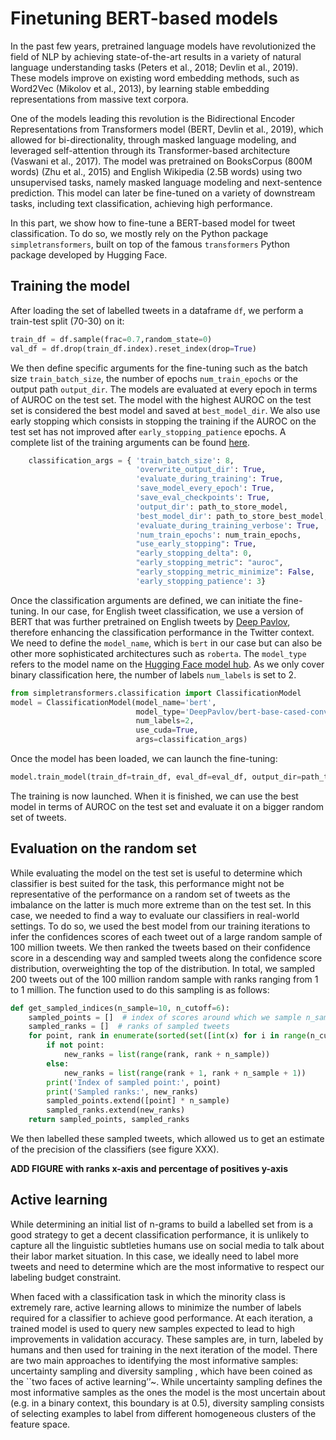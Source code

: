 # Finetuning BERT-based models

In the past few years, pretrained language models have revolutionized the field of NLP by achieving state-of-the-art results in a variety of natural language understanding tasks (Peters et al., 2018; Devlin et al., 2019). These models improve on existing word embedding methods, such as Word2Vec (Mikolov et al., 2013), by learning stable embedding representations from massive text corpora.

One of the models leading this revolution is the Bidirectional Encoder Representations from Transformers model (BERT, Devlin et al., 2019), which allowed for bi-directionality, through masked language modeling, and leveraged self-attention through its Transformer-based architecture (Vaswani et al., 2017). The model was pretrained on BooksCorpus (800M words) (Zhu et al., 2015) and English Wikipedia (2.5B words) using two unsupervised tasks, namely masked language modeling and next-sentence prediction. This model can later be fine-tuned on a variety of downstream tasks, including text classification, achieving high performance.


In this part, we show how to fine-tune a BERT-based model for tweet classification. To do so, we mostly rely on the Python package `simpletransformers`, built on top of the famous `transformers` Python package developed by Hugging Face.

## Training the model

After loading the set of labelled tweets in a dataframe `df`, we perform a train-test split (70-30) on it:

```python
train_df = df.sample(frac=0.7,random_state=0)
val_df = df.drop(train_df.index).reset_index(drop=True)
```

We then define specific arguments for the fine-tuning such as the batch size `train_batch_size`, the number of epochs `num_train_epochs` or the output path `output_dir`. The models are evaluated at every epoch in terms of AUROC on the test set. The model with the highest AUROC on the test set is considered the best model and saved at `best_model_dir`. We also use early stopping which consists in stopping the training if the AUROC on the test set has not improved after `early_stopping_patience` epochs. A complete list of the training arguments can be found [here](https://simpletransformers.ai/docs/usage/#configuring-a-simple-transformers-model).

```python
    classification_args = { 'train_batch_size': 8,
                            'overwrite_output_dir': True,
                            'evaluate_during_training': True,
                            'save_model_every_epoch': True,
                            'save_eval_checkpoints': True,
                            'output_dir': path_to_store_model,
                            'best_model_dir': path_to_store_best_model,
                            'evaluate_during_training_verbose': True,
                            'num_train_epochs': num_train_epochs,
                            "use_early_stopping": True,
                            "early_stopping_delta": 0,
                            "early_stopping_metric": "auroc",
                            "early_stopping_metric_minimize": False,
                            'early_stopping_patience': 3}
```

Once the classification arguments are defined, we can initiate the fine-tuning. In our case, for English tweet classification, we use a version of BERT that was further pretrained on English tweets by [Deep Pavlov](https://deeppavlov.ai), therefore enhancing the classification performance in the Twitter context. We need to define the `model_name`, which is `bert` in our case but can also be other more sophisticated architectures such as `roberta`. The `model_type` refers to the model name on the [Hugging Face model hub](https://huggingface.co/models). As we only cover binary classification here, the number of labels `num_labels` is set to 2.

```python
from simpletransformers.classification import ClassificationModel
model = ClassificationModel(model_name='bert',
                            model_type='DeepPavlov/bert-base-cased-conversational',
                            num_labels=2,
                            use_cuda=True,
                            args=classification_args)
```

Once the model has been loaded, we can launch the fine-tuning:

```python
model.train_model(train_df=train_df, eval_df=eval_df, output_dir=path_to_store_model)
```

The training is now launched. When it is finished, we can use the best model in terms of AUROC on the test set and evaluate it on a bigger random set of tweets.

## Evaluation on the random set

While evaluating the model on the test set is useful to determine which classifier is best suited for the task, this performance might not be representative of the performance on a random set of tweets as the imbalance on the latter is much more extreme than on the test set. In this case, we needed to find a way to evaluate our classifiers in real-world settings. To do so, we used the best model from our training iterations to infer the confidences scores of each tweet out of a large random sample of 100 million tweets. We then ranked the tweets based on their confidence score in a descending way and sampled tweets along the confidence score distribution, overweighting the top of the distribution. In total, we sampled 200 tweets out of the 100 million random sample with ranks ranging from 1 to 1 million. The function used to do this sampling is as follows:

```python
def get_sampled_indices(n_sample=10, n_cutoff=6):
    sampled_points = []  # index of scores around which we sample n_sample tweets
    sampled_ranks = []  # ranks of sampled tweets
    for point, rank in enumerate(sorted(set([int(x) for i in range(n_cutoff) for x in np.logspace(i, i + 1, i + 1)]))):
        if not point:
            new_ranks = list(range(rank, rank + n_sample))
        else:
            new_ranks = list(range(rank + 1, rank + n_sample + 1))
        print('Index of sampled point:', point)
        print('Sampled ranks:', new_ranks)
        sampled_points.extend([point] * n_sample)
        sampled_ranks.extend(new_ranks)
    return sampled_points, sampled_ranks
```

We then labelled these sampled tweets, which allowed us to get an estimate of the precision of the classifiers (see figure XXX).

**ADD FIGURE with ranks x-axis and percentage of positives y-axis**

## Active learning

While determining an initial list of n-grams to build a labelled set from is a good strategy to get a decent classification performance, it is unlikely to capture all the linguistic subtleties humans use on social media to talk about their labor market situation. In this case, we ideally need to label more tweets and need to determine which are the most informative to respect our labeling budget constraint.

When faced with a classification task in which the minority class is extremely rare, active learning allows to minimize the number of labels required for a classifier to achieve good performance. At each iteration, a trained model is used to query new samples expected to lead to high improvements in validation accuracy. These samples are, in turn, labeled by humans and then used for training in the next iteration of the model. There are two main approaches to identifying the most informative samples: uncertainty sampling \cite{lewis1994sequential} and diversity sampling \cite{cohn1994improving}, which have been coined as the ``two faces of active learning''~\cite{dasgupta2011two}. While uncertainty sampling defines the most informative samples as the ones the model is the most uncertain about (e.g. in a binary context, this boundary is at 0.5), diversity sampling consists of selecting examples to label from different homogeneous clusters of the feature space.
